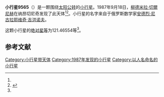 {{Infobox planet
| bgcolour = #FFFFC0
| name = 9565 Tikhonov
| symbol = 
| image = 
| caption = 
| discovery = yes
| discovery_ref = 
| discoverer = [[柳德米拉·切爾尼赫|柳德米拉·切爾尼赫]]
| discovery_site = [[纳昂切尼奇|纳昂切尼奇]] 
| discovered = 1987年9月18日
| designations = yes
| mp_name = 
| named_after = [[安德烈·尼古拉耶维奇·吉洪诺夫|安德烈·尼古拉耶维奇·吉洪诺夫]]
| alt_names = 1987 SU17/ 1993 FR28
| mp_category = [[主带小行星|主带小行星]]
| orbit_ref = <ref name="a">[http://ssd.jpl.nasa.gov/sbdb.cgi?sstr=9565 9565 Tikhonov] {{Wayback|url=http://ssd.jpl.nasa.gov/sbdb.cgi?sstr=9565 |date=20140902120738 }}，小行星數據庫瀏覽器（JPL Small-Body Database Browser）－[[美国国家航空航天局|美国国家航空航天局]]喷气推进实验室</ref>
| epoch = 2456400.5 (2013年4月18日更新)
| aphelion = {{convert|2.6522653|AU|km|3|abbr=on|lk=out}}
| perihelion = {{convert|2.0352023|AU|km|3|abbr=on}}
| semimajor = {{convert|2.3437338|AU|km|3|abbr=on}}
| eccentricity = 0.131641
| period = 1310.571903 [[日|日]]<br />3.59[[儒略年|儒略年]]
| avg_speed = 
| inclination = 6.34522
| asc_node = 214.48681
| mean_anomaly = 
| arg_peri = 121.46554
| satellites = 
| physical_characteristics = yes
| dimensions = 
| mass = 
| density = 
| surface_grav = 
| escape_velocity = 
| sidereal_day = 
| axial_tilt = 
| pole_ecliptic_lat = 
| pole_ecliptic_lon = 
| albedo = 
| temperatures= 
| temp_name1 = 
| mean_temp_1 = 
| max_temp_1 = 
| temp_name2 = 
| max_temp_2 = 
| spectral_type = 
| abs_magnitude = 121.46554
}}

'''小行星9565'''（{{lang-en|9565 Tikhonov}}）是一颗围绕[[太阳|太阳]][[公转|公转]]的[[小行星|小行星]]。1987年9月18日，[[柳德米拉·切爾尼赫|柳德米拉·切爾尼赫]]在纳昂切尼奇发现了此天体<ref name="a" /><ref>{{cite news|title=小行星列表|url=http://cfa-www.harvard.edu/iau/lists/NumberedMPs.txt|accessdate=2013-07-08|newspaper=哈佛大学|archive-date=2008-05-17|archive-url=https://web.archive.org/web/20080517010638/http://cfa-www.harvard.edu/iau/lists/NumberedMPs.txt|dead-url=no}}</ref>。小行星的名字来自于俄罗斯数学家[[安德烈·尼古拉耶维奇·吉洪诺夫|安德烈·尼古拉耶维奇·吉洪诺夫]]。

这颗小行星的[[绝对星等|绝对星等]]为121.46554等<ref name="a" />。

==参考文献==
{{reflist}}
{{Minor Planet Number|[[小行星9564|小行星9564]]|[[小行星9566|小行星9566]]}}

{{小天体}}

[[Category:小行星带天体|Category:小行星带天体]]
[[Category:1987年发现的小行星|Category:1987年发现的小行星]]
[[Category:以人名命名的小行星|Category:以人名命名的小行星]]

{{asteroid-stub}}